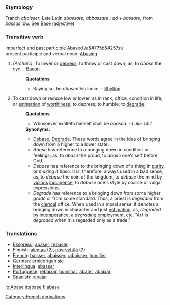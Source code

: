 ===Etymology===
Franch ''abaisser'', Late Latin ''abassare'', ''abbassare'' ; ''ad'' + ''bassare'', from ''bassus'' low. See [[Base]] (adjective)
===Transitive verb===
imperfect and past participle [[Abased]] /a&#775b&#257st/<br>
present participle and verbal noun: [[Abasing]] 
#''(Archaic):'' To lower or [[depress]]; to throw or cast down; as, to ''abase'' the eye. - [[Bacon]]
#:'''Quotations'''
#:*Saying so, he ''abased'' his lance. - [[Shelton]]
#To cast down or reduce low or lower, as in rank, office, condition in life, or [[estimation]] of [[worthiness]]; to depress; to humble; to [[degrade]].
#:'''Quotations'''
#:*Whosoever exalteth himself shall be ''abased''. - ''Luke 14:ll''
#:'''Synonyms:''' 
#:*[[Debase]], [[Degrade]]. These words agree in the idea of bringing down from a higher to a lower state. 
#:*''Abase'' has reference to a bringing down in condition or feelings; as, to ''abase'' the proud, to ''abase'' one's self before God. 
#:*''Debase'' has reference to the bringing down of a thing in [[purity]], or ''making it base''. It is, therefore, always used in a bad sense, as, to ''debase'' the coin of the kingdom, to ''debase'' the mind by [[vicious]] [[indulgence]], to ''debase'' one's style by coarse or vulgar expressions. 
#:*''Degrade'' has reference to a bringing down from some higher ''grade'' or from some standard. Thus, a priest is ''degraded'' from the [[clerical]] office. When used in a moral sense, it denotes a bringing down in character and just [[estimation]]; as, ''degraded'' by [[intemperance]], a ''degrading'' employment, etc. "Art is ''degraded'' when it is regarded only as a trade."

===Translations===
{{top}}
*[[Ekspreso]]: [[abaser]], [[rebaser]]
*Finnish: [[alentaa]] (2), [[nöyryyttää]] (2)
*[[French]]: [[baisser]], [[abaisser]], [[rabaisser]], [[humilier]]
*[[German]]: [[erniedrigen sie]]
*[[Interlingua]]: [[abassar]]
*[[Portuguese]]: [[rebaixar]], [[humilhar]], [[abater]], [[abaixar]]
*[[Spanish]]: [[rebajar]]
{{mid}}
{{bottom}}

[[io:Abase]]
[[it:abase]]
[[fi:abase]]
[[Category:French derivations]]